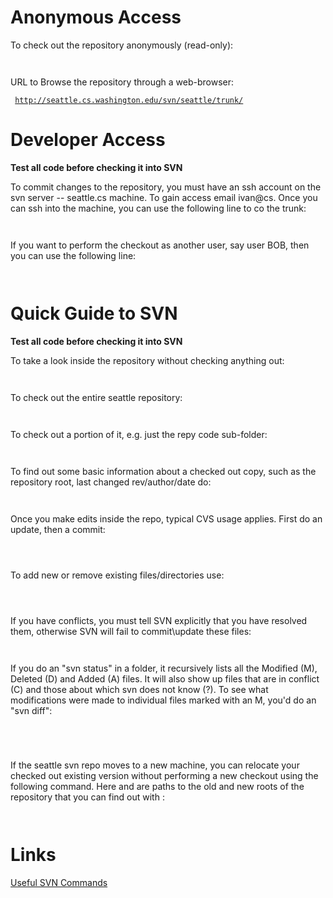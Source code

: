 = Anonymous Access =

To check out the repository anonymously (read-only):

  {{{svn co http://seattle.cs.washington.edu/svn/seattle/trunk/}}}

URL to Browse the repository through a web-browser:
  http://seattle.cs.washington.edu/svn/seattle/trunk/

= Developer Access =

'''Test all code before checking it into SVN'''

To commit changes to the repository, you must have an ssh account on the svn server -- seattle.cs machine. To gain access email ivan@cs. Once you can ssh into the machine, you can use the following line to co the trunk:

  {{{svn co svn+ssh://seattle.cs.washington.edu/seattle/trunk/}}}

If you want to perform the checkout as another user, say user BOB, then you can use the following line:

  {{{svn co svn+ssh://BOB@seattle.cs.washington.edu/seattle/trunk/}}}

= Quick Guide to SVN =

'''Test all code before checking it into SVN'''

To take a look inside the repository without checking anything out:
  {{{svn list svn+ssh://seattle.cs.washington.edu/seattle/trunk/repy}}}

To check out the entire seattle repository:
  {{{svn checkout svn+ssh://seattle.cs.washington.edu/seattle}}}

To check out a portion of it, e.g. just the repy code sub-folder:
  {{{svn checkout svn+ssh://seattle.cs.washington.edu/seattle/trunk/repy}}}

To find out some basic information about a checked out copy, such as the repository root, last changed rev/author/date do:
  {{{svn info}}}

Once you make edits inside the repo, typical CVS usage applies. First do an update, then a commit:
  {{{svn update}}}
  {{{svn commit}}}

To add new or remove existing files/directories use:
  {{{svn add [filename]}}}
  {{{svn remove [filename]}}}

If you have conflicts, you must tell SVN explicitly that you have resolved them, otherwise SVN will fail to commit\update these files:
  {{{svn resolve [filename]}}}

If you do an "svn status" in a folder, it recursively lists all the Modified (M), Deleted (D) and Added (A) files. It will also show up files that are in conflict (C) and those about which svn does not know (?). To see what modifications were made to individual files marked with an M, you'd do an "svn diff": 
  {{{svn status}}}

  {{{svn diff [filename]}}}

If the seattle svn repo moves to a new machine, you can relocate your checked out existing version without performing a new checkout using the following command. Here {{{old_repo}}} and {{{new_repo}}} are paths to the old and new roots of the repository that you can find out with {{{svn info}}}:

  {{{svn sw --relocate old_repo new_repo}}}

= Links =

[http://wiki.greenstone.org/wiki/index.php/Useful_SVN_Commands Useful SVN Commands]
